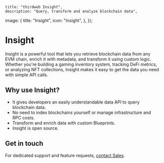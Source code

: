
	title: "thirdweb Insight",
	description: "Query, transform and analyze blockchain data",
  image: {
    title: "Insight",
    icon: "insight",
  },
});

# Insight

Insight is a powerful tool that lets you retrieve blockchain data from any EVM chain, enrich it with metadata, and transform it using custom logic. Whether you're building a gaming inventory system, tracking DeFi metrics, or analyzing NFT collections, Insight makes it easy to get the data you need with simple API calls.

## Why use Insight?

- It gives developers an easily understandable data API to query blockchain data.
- No need to index blockchains yourself or manage infrastructure and RPC costs.
- Transform and enrich data with custom Blueprints.
- Insight is open source.

<OpenSourceCard title="Insight" href="https://github.com/thirdweb-dev/insight" />

## Get in touch

For dedicated support and feature requests, [contact Sales](https://thirdweb.com/contact-us).
